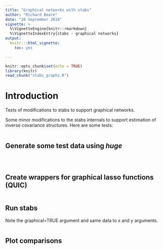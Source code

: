```yaml
---
title: "Graphical networks with stabs"
author: "Richard Beare"
date: "20 September 2016"
vignette: >
  %\VignetteEngine{knitr::rmarkdown}
  %\VignetteIndexEntry{stabs - graphical networks}
output:
  knitr:::html_vignette:
    toc: yes

---
```


```r
knitr::opts_chunk$set(echo = TRUE)
library(knitr)
read_chunk("stabs_graphs.R")
```

# Introduction

Tests of modifications to stabs to support graphical networks.

Some minor modifications to the stabs internals to support estimation of inverse covariance
structures. Here are some tests:

```r

```

## Generate some test data using _huge_

```r

```
```r

```
```r

```

## Create wrappers for graphical lasso functions (QUIC)

```r

```

## Run stabs

Note the graphical=TRUE argument and same data to x and y arguments.
```r

```
## Plot comparisons
```r

```

```r

```
```r

```
```r

```





